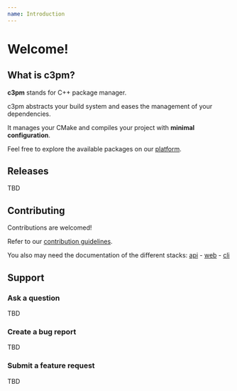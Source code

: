 ```yaml
---
name: Introduction
---
```



# Welcome!

## What is c3pm?

**c3pm** stands for C++ package manager.

c3pm abstracts your build system and eases the management of your dependencies.

It manages your CMake and compiles your project with **minimal configuration**.

Feel free to explore the available packages on our [platform](https://c3pm.io).

<Logo width="220" />

## Releases

TBD

## Contributing

Contributions are welcomed!

Refer to our [contribution guidelines](https://github.com/c3pm-labs/CONTRIBUTING.md).

You also may need the documentation of the different stacks:
[api](https://github.com/gabrielcolson/c3pm/blob/master/api/README.md) -
[web](https://github.com/gabrielcolson/c3pm/blob/master/web/README.md) -
[cli](https://github.com/gabrielcolson/c3pm/blob/master/cli/README.md)

## Support

### Ask a question

TBD

### Create a bug report

TBD

### Submit a feature request

TBD

